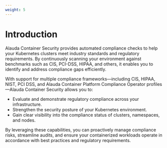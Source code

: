 ```yaml
---
weight: 5
---
```


# Introduction

Alauda Container Security provides automated compliance checks to help your Kubernetes clusters meet industry standards and regulatory requirements. By continuously scanning your environment against benchmarks such as CIS, PCI-DSS, HIPAA, and others, it enables you to identify and address compliance gaps efficiently.

With support for multiple compliance frameworks—including CIS, HIPAA, NIST, PCI DSS, and Alauda Container Platform Compliance Operator profiles—Alauda Container Security allows you to:

- Evaluate and demonstrate regulatory compliance across your infrastructure.
- Strengthen the security posture of your Kubernetes environment.
- Gain clear visibility into the compliance status of clusters, namespaces, and nodes.

By leveraging these capabilities, you can proactively manage compliance risks, streamline audits, and ensure your containerized workloads operate in accordance with best practices and regulatory requirements.